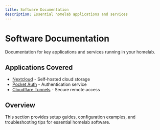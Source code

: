 ```yaml
---
title: Software Documentation
description: Essential homelab applications and services
---
```


# Software Documentation

Documentation for key applications and services running in your homelab.

## Applications Covered

- [Nextcloud](/docs/homelab/software/nextcloud) - Self-hosted cloud storage
- [Pocket Auth](/docs/homelab/software/pocket-auth) - Authentication service
- [Cloudflare Tunnels](/docs/homelab/software/cloudflare-tunnels) - Secure remote access

## Overview

This section provides setup guides, configuration examples, and troubleshooting tips for essential homelab software.